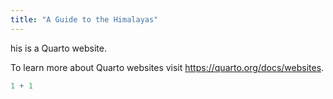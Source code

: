 ```yaml
---
title: "A Guide to the Himalayas"
---
```


his is a Quarto website.

To learn more about Quarto websites visit <https://quarto.org/docs/websites>.

```r
1 + 1
```
